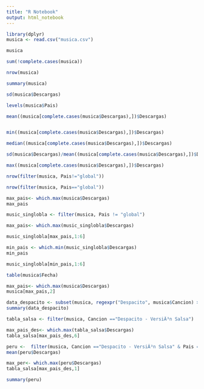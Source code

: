 ```yaml
---
title: "R Notebook"
output: html_notebook
---
```



```r
library(dplyr)
musica <- read.csv("musica.csv")

musica

```
```r

sum(!complete.cases(musica))

```

```r

nrow(musica)

```

```r
summary(musica)
```


```r

sd(musica$Descargas)

```

```r
levels(musica$Pais)
```
```r

mean((musica[complete.cases(musica$Descargas),])$Descargas)



```
```r

min((musica[complete.cases(musica$Descargas),])$Descargas)

```

```r
median((musica[complete.cases(musica$Descargas),])$Descargas)
```


```r
sd(musica$Descargas)/mean((musica[complete.cases(musica$Descargas),])$Descargas)
```
```r

max((musica[complete.cases(musica$Descargas),])$Descargas)

```
```r
nrow(filter(musica, Pais!="global"))
```
```r
nrow(filter(musica, Pais=="global"))
```

```r
max_pais<- which.max(musica$Descargas)
max_pais

```

```r

music_singlobla <- filter(musica, Pais != "global")

```
```r
max_pais<- which.max(music_singlobla$Descargas)
```

```r
music_singlobla[max_pais,1:6]
```
```r
min_pais <- which.min(music_singlobla$Descargas)
min_pais
```

```r
music_singlobla[min_pais,1:6]
```
```r
table(musica$Fecha)
```

```r
max_pais<- which.max(musica$Descargas)
musica[max_pais,2]
```
```r
data_despacito <- subset(musica, regexpr("Despacito", musica$Cancion) > 0)
summary(data_despacito)
```




```r
tabla_salsa <- filter(musica, Cancion =="Despacito - VersiÃ³n Salsa")

max_pais_des<- which.max(tabla_salsa$Descargas)
tabla_salsa[max_pais_des,6]
```
```r
peru <-  filter(musica, Cancion =="Despacito - VersiÃ³n Salsa" & Pais == "pe")
mean(peru$Descargas)
```
```r
max_per<- which.max(peru$Descargas)
tabla_salsa[max_pais_des,1]
```

```r
summary(peru)
```

